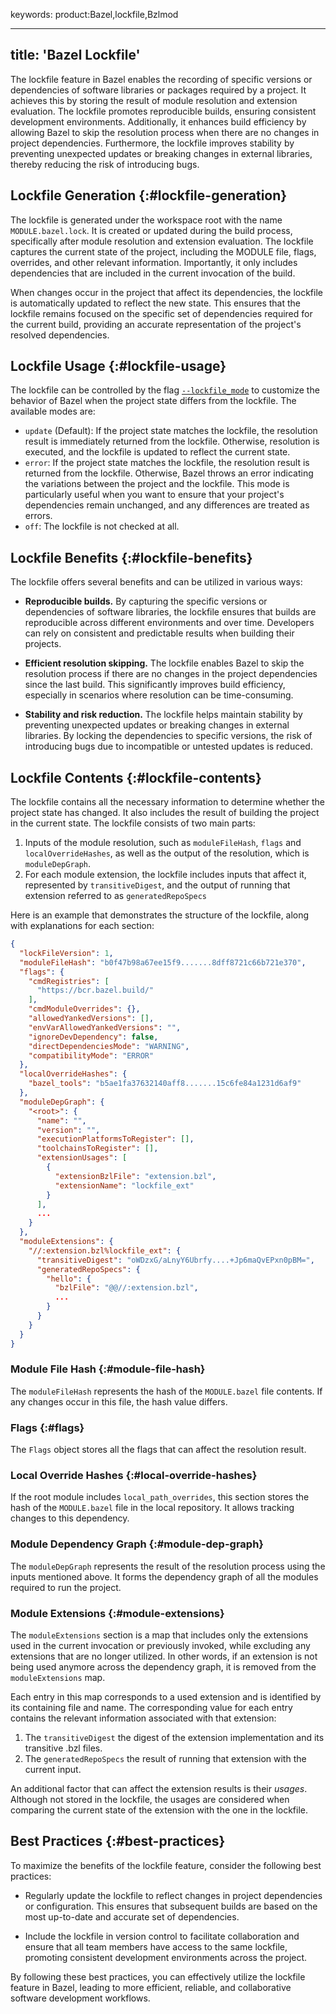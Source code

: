 keywords: product:Bazel,lockfile,Bzlmod

---
title: 'Bazel Lockfile'
---

The lockfile feature in Bazel enables the recording of specific versions or
dependencies of software libraries or packages required by a project. It
achieves this by storing the result of module resolution and extension
evaluation. The lockfile promotes reproducible builds, ensuring consistent
development environments. Additionally, it enhances build efficiency by allowing
Bazel to skip the resolution process when there are no changes in project
dependencies. Furthermore, the lockfile improves stability by preventing
unexpected updates or breaking changes in external libraries, thereby reducing
the risk of introducing bugs.

## Lockfile Generation {:#lockfile-generation}

The lockfile is generated under the workspace root with the name
`MODULE.bazel.lock`. It is created or updated during the build process,
specifically after module resolution and extension evaluation. The lockfile
captures the current state of the project, including the MODULE file, flags,
overrides, and other relevant information. Importantly, it only includes
dependencies that are included in the current invocation of the build.

When changes occur in the project that affect its dependencies, the lockfile is
automatically updated to reflect the new state. This ensures that the lockfile
remains focused on the specific set of dependencies required for the current
build, providing an accurate representation of the project's resolved
dependencies.

## Lockfile Usage {:#lockfile-usage}

The lockfile can be controlled by the flag
[`--lockfile_mode`](/versions/6.4.0/reference/command-line-reference#flag--lockfile_mode) to
customize the behavior of Bazel when the project state differs from the
lockfile. The available modes are:

*   `update` (Default): If the project state matches the lockfile, the
    resolution result is immediately returned from the lockfile. Otherwise,
    resolution is executed, and the lockfile is updated to reflect the current
    state.
*   `error`: If the project state matches the lockfile, the resolution result is
    returned from the lockfile. Otherwise, Bazel throws an error indicating the
    variations between the project and the lockfile. This mode is particularly
    useful when you want to ensure that your project's dependencies remain
    unchanged, and any differences are treated as errors.
*   `off`: The lockfile is not checked at all.

## Lockfile Benefits {:#lockfile-benefits}

The lockfile offers several benefits and can be utilized in various ways:

-   **Reproducible builds.** By capturing the specific versions or dependencies
    of software libraries, the lockfile ensures that builds are reproducible
    across different environments and over time. Developers can rely on
    consistent and predictable results when building their projects.

-   **Efficient resolution skipping.** The lockfile enables Bazel to skip the
    resolution process if there are no changes in the project dependencies since
    the last build. This significantly improves build efficiency, especially in
    scenarios where resolution can be time-consuming.

-   **Stability and risk reduction.** The lockfile helps maintain stability by
    preventing unexpected updates or breaking changes in external libraries. By
    locking the dependencies to specific versions, the risk of introducing bugs
    due to incompatible or untested updates is reduced.

## Lockfile Contents {:#lockfile-contents}

The lockfile contains all the necessary information to determine whether the
project state has changed. It also includes the result of building the project
in the current state. The lockfile consists of two main parts:

1.  Inputs of the module resolution, such as `moduleFileHash`, `flags` and
    `localOverrideHashes`, as well as the output of the resolution, which is
    `moduleDepGraph`.
2.  For each module extension, the lockfile includes inputs that affect it,
    represented by `transitiveDigest`, and the output of running that extension
    referred to as `generatedRepoSpecs`

Here is an example that demonstrates the structure of the lockfile, along with
explanations for each section:

```json
{
  "lockFileVersion": 1,
  "moduleFileHash": "b0f47b98a67ee15f9.......8dff8721c66b721e370",
  "flags": {
    "cmdRegistries": [
      "https://bcr.bazel.build/"
    ],
    "cmdModuleOverrides": {},
    "allowedYankedVersions": [],
    "envVarAllowedYankedVersions": "",
    "ignoreDevDependency": false,
    "directDependenciesMode": "WARNING",
    "compatibilityMode": "ERROR"
  },
  "localOverrideHashes": {
    "bazel_tools": "b5ae1fa37632140aff8.......15c6fe84a1231d6af9"
  },
  "moduleDepGraph": {
    "<root>": {
      "name": "",
      "version": "",
      "executionPlatformsToRegister": [],
      "toolchainsToRegister": [],
      "extensionUsages": [
        {
          "extensionBzlFile": "extension.bzl",
          "extensionName": "lockfile_ext"
        }
      ],
      ...
    }
  },
  "moduleExtensions": {
    "//:extension.bzl%lockfile_ext": {
      "transitiveDigest": "oWDzxG/aLnyY6Ubrfy....+Jp6maQvEPxn0pBM=",
      "generatedRepoSpecs": {
        "hello": {
          "bzlFile": "@@//:extension.bzl",
          ...
        }
      }
    }
  }
}
```

### Module File Hash {:#module-file-hash}

The `moduleFileHash` represents the hash of the `MODULE.bazel` file contents. If
any changes occur in this file, the hash value differs.

### Flags {:#flags}

The `Flags` object stores all the flags that can affect the resolution result.

### Local Override Hashes {:#local-override-hashes}

If the root module includes `local_path_overrides`, this section stores the hash
of the `MODULE.bazel` file in the local repository. It allows tracking changes
to this dependency.

### Module Dependency Graph {:#module-dep-graph}

The `moduleDepGraph` represents the result of the resolution process using the
inputs mentioned above. It forms the dependency graph of all the modules
required to run the project.

### Module Extensions {:#module-extensions}

The `moduleExtensions` section is a map that includes only the extensions used
in the current invocation or previously invoked, while excluding any extensions
that are no longer utilized. In other words, if an extension is not being used
anymore across the dependency graph, it is removed from the `moduleExtensions`
map.

Each entry in this map corresponds to a used extension and is identified by its
containing file and name. The corresponding value for each entry contains the
relevant information associated with that extension:

1.  The `transitiveDigest` the digest of the extension implementation and its
    transitive .bzl files.
2.  The `generatedRepoSpecs` the result of running that extension with the
    current input.

An additional factor that can affect the extension results is their _usages_.
Although not stored in the lockfile, the usages are considered when comparing
the current state of the extension with the one in the lockfile.

## Best Practices {:#best-practices}

To maximize the benefits of the lockfile feature, consider the following best
practices:

*   Regularly update the lockfile to reflect changes in project dependencies or
    configuration. This ensures that subsequent builds are based on the most
    up-to-date and accurate set of dependencies.

*   Include the lockfile in version control to facilitate collaboration and
    ensure that all team members have access to the same lockfile, promoting
    consistent development environments across the project.

By following these best practices, you can effectively utilize the lockfile
feature in Bazel, leading to more efficient, reliable, and collaborative
software development workflows.